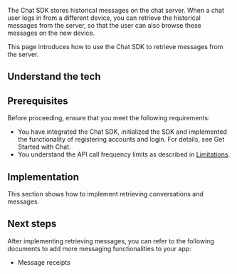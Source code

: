 
The Chat SDK stores historical messages on the chat server. When a chat user logs in from a different device, you can retrieve the historical messages from the server, so that the user can also browse these messages on the new device.

This page introduces how to use the Chat SDK to retrieve messages from the server.

## Understand the tech

<Understand />

## Prerequisites

Before proceeding, ensure that you meet the following requirements:

- You have integrated the Chat SDK, initialized the SDK and implemented the functionality of registering accounts and login. For details, see <Link to="/agora-chat/get-started/get-started-sdk?platform={{platform.PATH}}">Get Started with Chat</Link>.
- You understand the API call frequency limits as described in [Limitations](/agora-chat/reference/limitations).

## Implementation

This section shows how to implement retrieving conversations and messages.

<ProjectImplement />

## Next steps

After implementing retrieving messages, you can refer to the following documents to add more messaging functionalities to your app:

- <Link to="../messages/message-receipts?platform={{platform.PATH}}">Message receipts</Link>